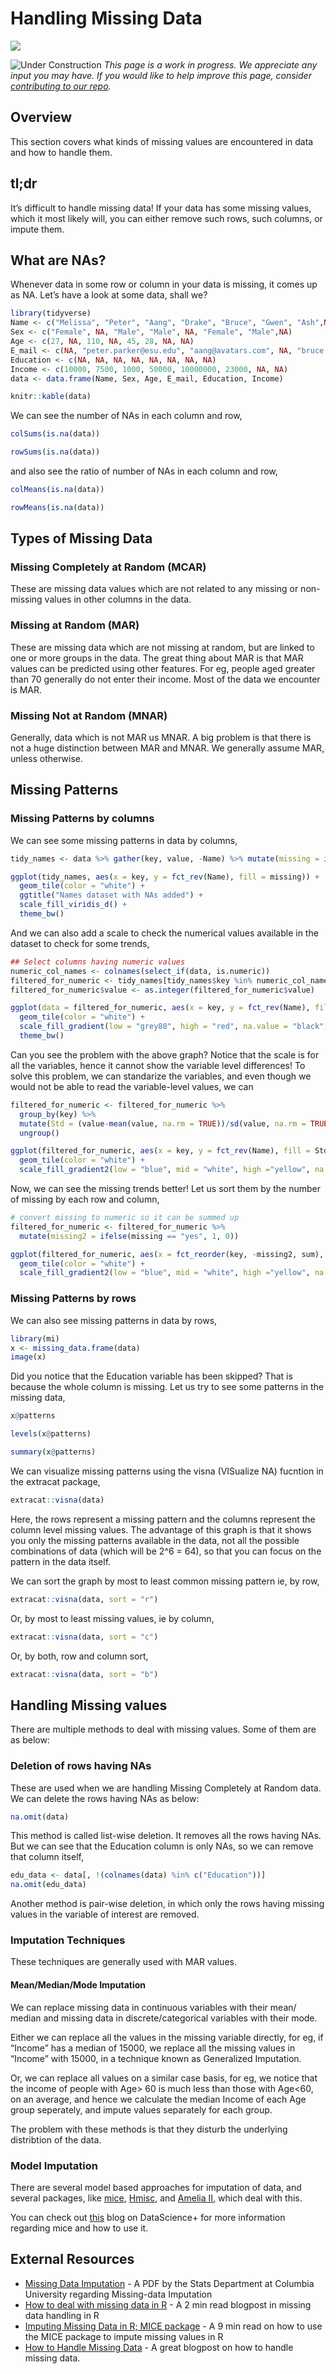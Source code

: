 # Handling Missing Data {#missing}

![](images/banners/banner_missing.png)


<!-- Under Construction Section
----------------------------------------------------------------------------- -->
![Under Construction](images/banners/banner_under_construction.png)
*This page is a work in progress. We appreciate any input you may have. If you would like to help improve this page, consider [contributing to our repo](contribute.html).*
<!-- ------------------------------------------------------------------------ -->

## Overview
This section covers what kinds of missing values are encountered in data and how to handle them.

## tl;dr
It's difficult to handle missing data! If your data has some missing values, which it most likely will, you can either remove such rows, such columns, or impute them.

## What are NAs?

Whenever data in some row or column in your data is missing, it comes up as NA. Let's have a look at some data, shall we?
```r
library(tidyverse)
Name <- c("Melissa", "Peter", "Aang", "Drake", "Bruce", "Gwen", "Ash",NA)
Sex <- c("Female", NA, "Male", "Male", NA, "Female", "Male",NA)
Age <- c(27, NA, 110, NA, 45, 28, NA, NA)
E_mail <- c(NA, "peter.parker@esu.edu", "aang@avatars.com", NA, "bruce.wayne@wayne.org", "gwen.stacy@esu.edu", "ash.ketchum@pokemon.com", NA)
Education <- c(NA, NA, NA, NA, NA, NA, NA, NA)
Income <- c(10000, 7500, 1000, 50000, 10000000, 23000, NA, NA)
data <- data.frame(Name, Sex, Age, E_mail, Education, Income)
```

```r
knitr::kable(data)
```

We can see the number of NAs in each column and row,
```r
colSums(is.na(data))
```

```r
rowSums(is.na(data))
```

and also see the ratio of number of NAs in each column and row,
```r
colMeans(is.na(data))
```

```r
rowMeans(is.na(data))
```

## Types of Missing Data

### Missing Completely at Random (MCAR)

These are missing data values which are not related to any missing or non-missing values in other columns in the data.

### Missing at Random (MAR)

These are missing data which are not missing at random, but are linked to one or more groups in the data. The great thing about MAR is that MAR values can be predicted using other features. For eg, people aged greater than 70 generally do not enter their income. 
Most of the data we encounter is MAR.

### Missing Not at Random (MNAR)

Generally, data which is not MAR us MNAR. A big problem is that there is not a huge distinction between MAR and MNAR. We generally assume MAR, unless otherwise.

## Missing Patterns 

### Missing Patterns by columns

We can see some missing patterns in data by columns,
```r
tidy_names <- data %>% gather(key, value, -Name) %>% mutate(missing = ifelse(is.na(value), "yes", "no"))
```

```r
ggplot(tidy_names, aes(x = key, y = fct_rev(Name), fill = missing)) +
  geom_tile(color = "white") + 
  ggtitle("Names dataset with NAs added") +
  scale_fill_viridis_d() +
  theme_bw()
```

And we can also add a scale to check the numerical values available in the dataset to check for some trends,

```r
## Select columns having numeric values
numeric_col_names <- colnames(select_if(data, is.numeric))
filtered_for_numeric <- tidy_names[tidy_names$key %in% numeric_col_names,]
filtered_for_numeric$value <- as.integer(filtered_for_numeric$value)

ggplot(data = filtered_for_numeric, aes(x = key, y = fct_rev(Name), fill = value)) +
  geom_tile(color = "white") + 
  scale_fill_gradient(low = "grey80", high = "red", na.value = "black", label=comma) + 
  theme_bw()
```

Can you see the problem with the above graph? Notice that the scale is for all the variables, hence it cannot show the variable level differences!
To solve this problem, we can standarize the variables, and even though we would not be able to read the variable-level values, we can 
```r
filtered_for_numeric <- filtered_for_numeric %>% 
  group_by(key) %>% 
  mutate(Std = (value-mean(value, na.rm = TRUE))/sd(value, na.rm = TRUE)) %>% 
  ungroup()

ggplot(filtered_for_numeric, aes(x = key, y = fct_rev(Name), fill = Std)) +
  geom_tile(color = "white") + 
  scale_fill_gradient2(low = "blue", mid = "white", high ="yellow", na.value = "black") + theme_bw()

```

Now, we can see the missing trends better! Let us sort them by the number of missing by each row and column,

```r
# convert missing to numeric so it can be summed up
filtered_for_numeric <- filtered_for_numeric %>% 
  mutate(missing2 = ifelse(missing == "yes", 1, 0))

ggplot(filtered_for_numeric, aes(x = fct_reorder(key, -missing2, sum), y = fct_reorder(Name, -missing2, sum), fill = Std)) +
  geom_tile(color = "white") + 
  scale_fill_gradient2(low = "blue", mid = "white", high ="yellow", na.value = "black") + theme_bw()

```

### Missing Patterns by rows

We can also see missing patterns in data by rows,
```r
library(mi)
x <- missing_data.frame(data)
image(x)
```

Did you notice that the Education variable has been skipped? That is because the whole column is missing.
Let us try to see some patterns in the missing data,

```r
x@patterns
```


```r
levels(x@patterns)
```

```r
summary(x@patterns)
```

We can visualize missing patterns using the visna (VISualize NA) fucntion in the extracat package,
```r
extracat::visna(data)
```
Here, the rows represent a missing pattern and the columns represent the column level missing values. The advantage of this graph is that it shows you only the missing patterns available in the data, not all the possible combinations of data (which will be 2^6 = 64), so that you can focus on the pattern in the data itself. 

We can sort the graph by most to least common missing pattern ie, by row, 
```r
extracat::visna(data, sort = "r")
```

Or, by most to least missing values, ie by column,
```r
extracat::visna(data, sort = "c")
```

Or, by both, row and column sort,
```r
extracat::visna(data, sort = "b")
```

## Handling Missing values

There are multiple methods to deal with missing values. Some of them are as below:

### Deletion of rows having NAs

These are used when we are handling Missing Completely at Random data.
We can delete the rows having NAs as below:
```r
na.omit(data)
```

This method is called list-wise deletion. It removes all the rows having NAs. But we can see that the Education column is only NAs, so we can remove that column itself,
```r
edu_data <- data[, !(colnames(data) %in% c("Education"))]
na.omit(edu_data)
```

Another method is pair-wise deletion, in which only the rows having missing values in the variable of interest are removed.

### Imputation Techniques

These techniques are generally used with MAR values.

#### Mean/Median/Mode Imputation

We can replace missing data in continuous variables with their mean/ median and missing data in discrete/categorical variables with their mode.

Either we can replace all the values in the missing variable directly, for eg, if "Income" has a median of 15000, we replace all the missing values in "Income" with 15000, in a technique known as Generalized Imputation.

Or, we can replace all values on a similar case basis, for eg, we notice that the income of people with Age> 60 is much less than those with Age<60, on an average, and hence we calculate the median Income of each Age group seperately, and impute values separately for each group.

The problem with these methods is that they disturb the underlying distribtion of the data.

### Model Imputation
There are several model based approaches for imputation of data, and several packages, like [mice](https://cran.r-project.org/web/packages/mice/index.html), [Hmisc](https://cran.r-project.org/web/packages/Hmisc/index.html), and [Amelia II](https://cran.r-project.org/web/packages/Amelia/index.html), which deal with this.

You can check out [this](https://datascienceplus.com/imputing-missing-data-with-r-mice-package/) blog on DataScience+ for more information regarding mice and how to use it.

## External Resources
- [Missing Data Imputation](http://www.stat.columbia.edu/~gelman/arm/missing.pdf){target="_blank"} - A PDF by the Stats Department at Columbia University regarding Missing-data Imputation
- [How to deal with missing data in R](https://datascienceplus.com/missing-values-in-r/){target="_blank"} - A 2 min read blogpost in missing data handling in R
- [Imputing Missing Data in R; MICE package](https://datascienceplus.com/imputing-missing-data-with-r-mice-package/){target="_blank"} - A 9 min read on how to use the MICE package to impute missing values in R
- [How to Handle Missing Data](https://towardsdatascience.com/how-to-handle-missing-data-8646b18db0d4){target="_blank"} - A great blogpost on how to handle missing data.
